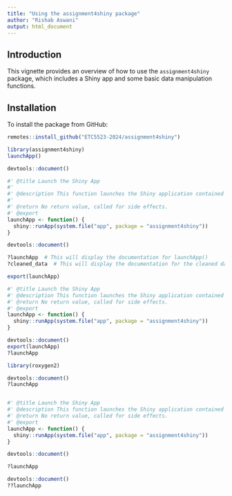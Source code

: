 ```yaml
---
title: "Using the assignment4shiny package"
author: "Rishab Aswani"
output: html_document
---
```


## Introduction

This vignette provides an overview of how to use the `assignment4shiny` package, which includes a Shiny app and some basic data manipulation functions.

## Installation

To install the package from GitHub:

```r
remotes::install_github("ETC5523-2024/assignment4shiny")
```


```r
library(assignment4shiny)
launchApp()

```


```r
devtools::document()


```

```r
#' @title Launch the Shiny App
#'
#' @description This function launches the Shiny application contained in the package.
#'
#' @return No return value, called for side effects.
#' @export
launchApp <- function() {
  shiny::runApp(system.file("app", package = "assignment4shiny"))
}

```


```r
devtools::document()

```
```r
?launchApp  # This will display the documentation for launchApp()
?cleaned_data  # This will display the documentation for the cleaned dataset

```

```r
export(launchApp)

```
```r
#' @title Launch the Shiny App
#' @description This function launches the Shiny application contained in the package.
#' @return No return value, called for side effects.
#' @export
launchApp <- function() {
  shiny::runApp(system.file("app", package = "assignment4shiny"))
}

```

```r
devtools::document()
export(launchApp)
?launchApp

```
```r

library(roxygen2)

devtools::document()
?launchApp


#' @title Launch the Shiny App
#' @description This function launches the Shiny application contained in the package.
#' @return No return value, called for side effects.
#' @export
launchApp <- function() {
  shiny::runApp(system.file("app", package = "assignment4shiny"))
}

devtools::document()

?launchApp

```
```r
devtools::document()
??launchApp

```

